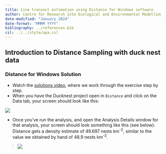 ```yaml
---
title: Line transect estimation using Distance for Windows software
author: Centre for Research into Ecological and Environmental Modelling <br> **University of St Andrews**
date-modified: "January 2024"
date-format: "MMMM YYYY"
bibliography: ../references.bib
csl: ../../style/apa.csl
---
```


:::{.callout-warning collapse=false appearance='default' icon=true}
# Introduction to Distance Sampling with duck nest data
### Distance for Windows Solution

:::

- Watch the [solutions video](), where we work through the exercise step by step.
- When you have the Ducknest project open in `Distance` and click on the
  Data tab, your screen should look like this:

![](media/SOLimage1.jpeg)

- Once you’ve run the analysis, and open the Analysis Details window for that analysis, your screen should look something like this (see below). Distance gets a density estimate of 49.697 nests km<sup>-2</sup>, similar to the value we obtained by hand of 48.9 nests km<sup>-2</sup>.

> ![](media/SOLimage2.jpeg)
